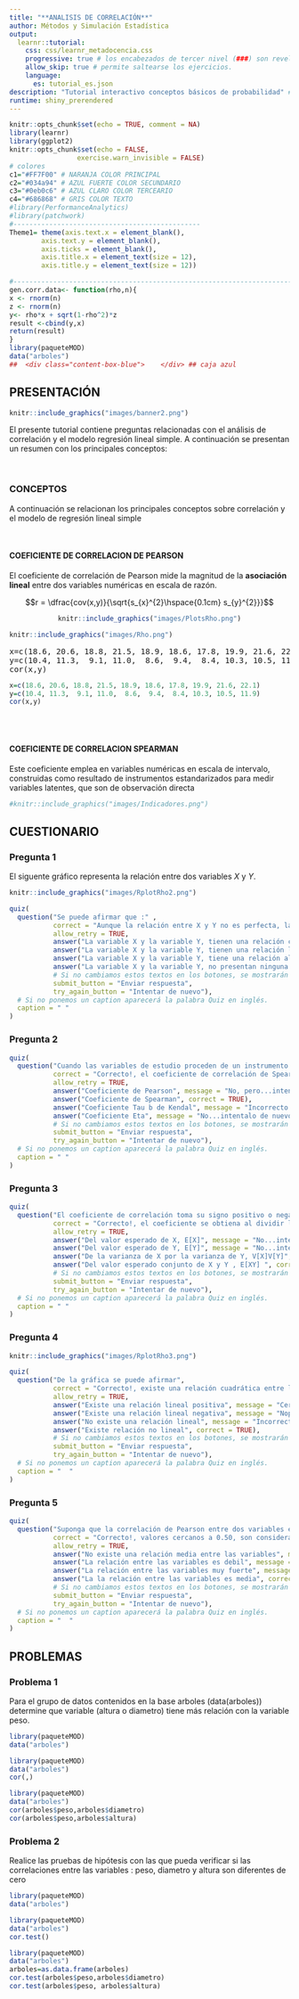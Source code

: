 ```yaml
---
title: "**ANALISIS DE CORRELACIÓN**"
author: Métodos y Simulación Estadística
output: 
  learnr::tutorial:
    css: css/learnr_metadocencia.css
    progressive: true # los encabezados de tercer nivel (###) son revelados progresivamente
    allow_skip: true # permite saltearse los ejercicios. 
    language:
      es: tutorial_es.json
description: "Tutorial interactivo conceptos básicos de probabilidad" # Esta descripción se ve en el panel Tutorial de RStudio 
runtime: shiny_prerendered
---
```


```r
knitr::opts_chunk$set(echo = TRUE, comment = NA)
library(learnr)
library(ggplot2)
knitr::opts_chunk$set(echo = FALSE,
                 exercise.warn_invisible = FALSE)
# colores
c1="#FF7F00" # NARANJA COLOR PRINCIPAL
c2="#034a94" # AZUL FUERTE COLOR SECUNDARIO  
c3="#0eb0c6" # AZUL CLARO COLOR TERCEARIO  
c4="#686868" # GRIS COLOR TEXTO 
#library(PerformanceAnalytics)
#library(patchwork)
#-----------------------------------------------
Theme1= theme(axis.text.x = element_blank(),
        axis.text.y = element_blank(),
        axis.ticks = element_blank(),
        axis.title.x = element_text(size = 12),
        axis.title.y = element_text(size = 12))

#-------------------------------------------------------------------------
gen.corr.data<- function(rho,n){
x <- rnorm(n)
z <- rnorm(n)
y<- rho*x + sqrt(1-rho^2)*z
result <-cbind(y,x)
return(result)
}
library(paqueteMOD)
data("arboles")
##  <div class="content-box-blue">    </div> ## caja azul
```

## **PRESENTACIÓN**

```r
knitr::include_graphics("images/banner2.png")
```

El presente tutorial contiene preguntas relacionadas con  el análisis de correlación y el modelo regresión lineal simple. A continuación se presentan un resumen  con los principales conceptos:

</br>

### **CONCEPTOS**

A continuación se relacionan los principales conceptos sobre correlación y el modelo de regresión lineal simple

</br>

#### **COEFICIENTE DE CORRELACION DE PEARSON**

El coeficiente de correlación de Pearson mide la magnitud de la **asociación lineal** entre dos variables numéricas en escala de razón.  

$$r = \dfrac{cov(x,y)}{\sqrt{s_{x}^{2}\hspace{0.1cm} s_{y}^{2}}}$$
<center>


```r
knitr::include_graphics("images/PlotsRho.png")
```
 
</center>

```r
knitr::include_graphics("images/Rho.png")
```

<pre>
x=c(18.6, 20.6, 18.8, 21.5, 18.9, 18.6, 17.8, 19.9, 21.6, 22.1)
y=c(10.4, 11.3,  9.1, 11.0,  8.6,  9.4,  8.4, 10.3, 10.5, 11.9)
cor(x,y)
</pre>


```r
x=c(18.6, 20.6, 18.8, 21.5, 18.9, 18.6, 17.8, 19.9, 21.6, 22.1)
y=c(10.4, 11.3,  9.1, 11.0,  8.6,  9.4,  8.4, 10.3, 10.5, 11.9)
cor(x,y)
```


</br></br>

#### **COEFICIENTE DE CORRELACION SPEARMAN**

Este coeficiente emplea en variables numéricas en escala de intervalo, construidas como resultado de instrumentos estandarizados para medir variables latentes, que son de observación directa


<!-- ### **MAPA**  -->

```r
#knitr::include_graphics("images/Indicadores.png")  

```


## **CUESTIONARIO**

### **Pregunta 1**

El siguente gráfico representa la relación entre dos variables $X$ y $Y$. 


```r
knitr::include_graphics("images/RplotRho2.png")  
```


```r

quiz(
  question("Se puede afirmar que :" , 
           correct = "Aunque la relación entre X y Y no es perfecta, la nube de puntos si presenta una forma que permite observar una relación lineal media, .", 
           allow_retry = TRUE,
           answer("La variable X y la variable Y, tienen una relación causal", message = "No, pero no...intentalo de nuevo!"),
           answer("La variable X y la variable Y, tienen una relación lineal negativa media",  correct = TRUE),
           answer("La variable X y la variable Y, tiene una relación alta pero no lineal", message = "Incorrecto. Intenta de nuevo!."),
           answer("La variable X y la variable Y, no presentan ninguna relación estadística", message = "No...intentalo de nuevo!"),
           # Si no cambiamos estos textos en los botones, se mostrarán en Inglés  
           submit_button = "Enviar respuesta",
           try_again_button = "Intentar de nuevo"),
  # Si no ponemos un caption aparecerá la palabra Quiz en inglés.
  caption = " "
)

```


### **Pregunta 2**

```r

quiz(
  question("Cuando las variables de estudio proceden de un instrumento con preguntas con respueta en escala ordinal, convertidas en escala de intervalo, el indicador apropiado para medir la asociación de la suma de resultados obtenidos por las persoanas para diferentes factores del instrumento es: ", 
           correct = "Correcto!, el coeficiente de correlación de Spearman corresponde a un indicador no paramétrico que se utiliza en variables numéricas de escala de intervalo.", 
           allow_retry = TRUE,
           answer("Coeficiente de Pearson", message = "No, pero...intentalo de nuevo!"),
           answer("Coeficiente de Spearman", correct = TRUE),
           answer("Coeficiente Tau b de Kendal", message = "Incorrecto. Intenta de nuevo!."),
           answer("Coeficiente Eta", message = "No...intentalo de nuevo!"),
           # Si no cambiamos estos textos en los botones, se mostrarán en Inglés  
           submit_button = "Enviar respuesta",
           try_again_button = "Intentar de nuevo"),
  # Si no ponemos un caption aparecerá la palabra Quiz en inglés.
  caption = " "
)

```


### **Pregunta 3**

```r

quiz(
  question("El coeficiente de correlación toma su signo positivo o negativo", 
           correct = "Correcto!, el coeficiente se obtiena al dividir la cov(x,y) con la raiz cuadra de la multiplicación de las varianzas de X y Y. , . Donde las varianza son siempre positivas. El signo entonces está asociado con la covarianza. Cov(X,Y)=E(XY)-E(X)E(Y)", 
           allow_retry = TRUE,
           answer("Del valor esperado de X, E[X]", message = "No...intentalo de nuevo!"),
           answer("Del valor esperado de Y, E[Y]", message = "No...intentalo de nuevo!"),
           answer("De la varianza de X por la varianza de Y, V[X]V[Y]", message = "Incorrecto. Intenta de nuevo!."),
           answer("Del valor esperado conjunto de X y Y , E[XY] ", correct = TRUE),
           # Si no cambiamos estos textos en los botones, se mostrarán en Inglés  
           submit_button = "Enviar respuesta",
           try_again_button = "Intentar de nuevo"),
  # Si no ponemos un caption aparecerá la palabra Quiz en inglés.
  caption = " "
)

```

### **Pregunta 4**


```r
knitr::include_graphics("images/RplotRho3.png")  
```

```r

quiz(
  question("De la gráfica se puede afirmar", 
           correct = "Correcto!, existe una relación cuadrática entre las variables.", 
           allow_retry = TRUE,
           answer("Existe una relación lineal positiva", message = "Cerca, pero no...intentalo de nuevo!"),
           answer("Existe una relación lineal negativa", message = "Nop...intentalo de nuevo!"),
           answer("No existe una relación lineal", message = "Incorrecto. Intenta de nuevo!."),
           answer("Existe relación no lineal", correct = TRUE),
           # Si no cambiamos estos textos en los botones, se mostrarán en Inglés  
           submit_button = "Enviar respuesta",
           try_again_button = "Intentar de nuevo"),
  # Si no ponemos un caption aparecerá la palabra Quiz en inglés.
  caption = "  "
)

```


### **Pregunta 5**

```r

quiz(
  question("Suponga que la correlación de Pearson entre dos variables es igual a 0.56. Podemos afirmar que:", 
           correct = "Correcto!, valores cercanos a 0.50, son considerados como una fuerza lineal media.", 
           allow_retry = TRUE,
           answer("No existe una relación media entre las variables", message = "No...intentalo de nuevo!"),
           answer("La relación entre las variables es debil", message = "Nop...intentalo de nuevo!"),
           answer("La relación entre las variables muy fuerte", message = "Incorrecto. Intenta de nuevo!."),
           answer("La la relación entre las variables es media", correct = TRUE),
           # Si no cambiamos estos textos en los botones, se mostrarán en Inglés  
           submit_button = "Enviar respuesta",
           try_again_button = "Intentar de nuevo"),
  # Si no ponemos un caption aparecerá la palabra Quiz en inglés.
  caption = "  "
)

```


## **PROBLEMAS**


### **Problema 1**

Para el grupo de datos contenidos en la base arboles (data(arboles))  determine que variable (altura o diametro) tiene más relación con la variable peso. 

```r
library(paqueteMOD)
data("arboles")

```


```r
library(paqueteMOD)
data("arboles")
cor(,)

```


```r
library(paqueteMOD)
data("arboles")
cor(arboles$peso,arboles$diametro)
cor(arboles$peso,arboles$altura)
```



### **Problema 2**

Realice las pruebas de hipótesis con las que pueda verificar si las correlaciones entre las variables : peso, diametro y altura son diferentes de cero


```r
library(paqueteMOD)
data("arboles")

```


```r
library(paqueteMOD)
data("arboles")
cor.test()

```


```r
library(paqueteMOD)
data("arboles")
arboles=as.data.frame(arboles)
cor.test(arboles$peso,arboles$diametro)
cor.test(arboles$peso, arboles$altura)
```



<!-- ### **Problema 3** -->

<!-- La base de datos vivienda contenida en paqueteMET contiene las siguientes variables: -->


<!-- Enunciado -->

<!-- ```{r p3, exercise=TRUE, exercise.lines = 5} -->
<!-- library(paqueteMET) -->
<!-- data("vivienda") -->
<!-- summary(vivienda) -->
<!-- ``` -->


<!-- ```{r p3-hint} -->


<!-- ``` -->


<!-- ```{r p3-solution} -->

<!-- ``` -->



<!-- ### **Problema 4** -->

<!-- Enunciado -->

<!-- ```{r p4, exercise=TRUE, exercise.lines = 5} -->


<!-- ``` -->


<!-- ```{r p4-hint} -->


<!-- ``` -->


<!-- ```{r p4-solution} -->

<!-- ``` -->



<!-- ### **Problema 5** -->

<!-- Enunciado -->

<!-- ```{r p5, exercise=TRUE, exercise.lines = 5} -->


<!-- ``` -->


<!-- ```{r p5-hint} -->


<!-- ``` -->


<!-- ```{r p5-solution} -->

<!-- ``` -->



<!-- ### **Problema 6** -->
<!-- Enunciado -->

<!-- ```{r p6, exercise=TRUE, exercise.lines = 5} -->


<!-- ``` -->


<!-- ```{r p6-hint} -->


<!-- ``` -->


<!-- ```{r p6-solution} -->

<!-- ``` -->



<!-- ### **Problema 7** -->

<!-- Enunciado -->

<!-- ```{r p7, exercise=TRUE, exercise.lines = 5} -->


<!-- ``` -->


<!-- ```{r p7-hint} -->


<!-- ``` -->


<!-- ```{r p7-solution} -->

<!-- ``` -->



<!-- ### **Problema 8** -->

<!-- Enunciado -->

<!-- ```{r p8, exercise=TRUE, exercise.lines = 5} -->


<!-- ``` -->


<!-- ```{r p8-hint} -->


<!-- ``` -->


<!-- ```{r p8-solution} -->

<!-- ``` -->



<!-- ### **Problema 9** -->

<!-- Enunciado -->

<!-- ```{r p9, exercise=TRUE, exercise.lines = 5} -->


<!-- ``` -->


<!-- ```{r p9-hint} -->


<!-- ``` -->


<!-- ```{r p9-solution} -->

<!-- ``` -->



<!-- ### **Problema 10** -->

<!-- Enunciado -->

<!-- ```{r p10, exercise=TRUE, exercise.lines = 5} -->


<!-- ``` -->


<!-- ```{r p10-hint} -->


<!-- ``` -->


<!-- ```{r p10-solution} -->

<!-- ``` -->


 